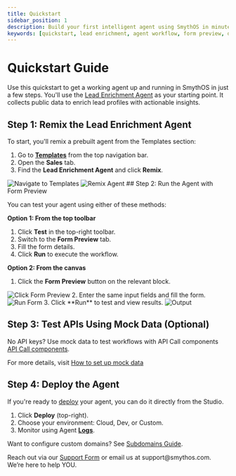```yaml
---
title: Quickstart
sidebar_position: 1
description: Build your first intelligent agent using SmythOS in minutes.
keywords: [quickstart, lead enrichment, agent workflow, form preview, debugging]
---
```


# Quickstart Guide

Use this quickstart to get a working agent up and running in SmythOS in just a few steps. You'll use the [Lead Enrichment Agent](/docs/agent-templates/sales/lead-enrichment-agent) as your starting point. It collects public data to enrich lead profiles with actionable insights.

<Youtube videoId="V0ft3GrLtjY" title="SmythOS - Lead Enrichment Agent" />

<Spacer size="md" />

## Step 1: Remix the Lead Enrichment Agent

To start, you'll remix a prebuilt agent from the Templates section:

1. Go to **[Templates](https://app.smythos.com/templates)** from the top navigation bar.
2. Open the **Sales** tab.
3. Find the **Lead Enrichment Agent** and click **Remix**.

<Image src="/docs/img/lead_enrichment_agent/img_1.png" alt="Navigate to Templates" />
<Image src="/docs/img/lead_enrichment_agent/img_2.png" alt="Remix Agent" />

<Spacer size="md" />
## Step 2: Run the Agent with Form Preview

You can test your agent using either of these methods:

**Option 1: From the top toolbar**

1. Click **Test** in the top-right toolbar.
2. Switch to the **Form Preview** tab.
3. Fill the form details.
4. Click **Run** to execute the workflow.

<Spacer size="md" />

**Option 2: From the canvas**

1. Click the **Form Preview** button on the relevant block.
<Image src="/docs/img/lead_enrichment_agent/img_3.png" alt="Click Form Preview" />
2. Enter the same input fields and fill the form.
<Image src="/docs/img/lead_enrichment_agent/gif_1.gif" alt="Run Form" />
3. Click **Run** to test and view results.
<Image src="/docs/img/lead_enrichment_agent/img_4.png" alt="Output" />

<Spacer size="md" />

## Step 3: Test APIs Using Mock Data (Optional)

No API keys? Use mock data to test workflows with API Call components [API Call components](/docs/agent-studio/components/advanced/api-call).

For more details, visit [How to set up mock data](/docs/agent-studio/components/advanced/api-call#step-5-enable-mock-mode)

<Spacer size="md" />

## Step 4: Deploy the Agent

If you're ready to [deploy](/docs/agent-deployment/overview) your agent, you can do it directly from the Studio.

1. Click **Deploy** (top-right).
2. Choose your environment: Cloud, Dev, or Custom.
3. Monitor using Agent [**Logs**](/docs/agent-studio/manage-agents/logs).

Want to configure custom domains? See [Subdomains Guide](/docs/agent-deployments/subdomains).

<Spacer size="md" />

<InfoCallout title="Need More Help?">
  Reach out via our <a href="https://app.smythos.com/support" target="_blank" rel="noopener noreferrer">Support Form</a> or email us at <Link to="mailto:support@smythos.com">support@smythos.com</Link>. We’re here to help YOU.
</InfoCallout>